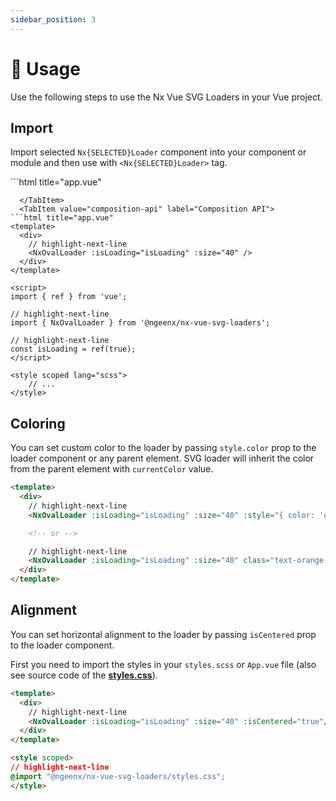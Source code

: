 ```yaml
---
sidebar_position: 3
---
```



# 🚀 Usage

Use the following steps to use the Nx Vue SVG Loaders in your Vue project.

## Import

Import selected `Nx{SELECTED}Loader` component into your component or module and then use with `<Nx{SELECTED}Loader>` tag.

<Tabs>
  <TabItem value="options-api" label="Options API" default>
```html title="app.vue"
<template>
  <div>
    // highlight-next-line
    <NxOvalLoader :isLoading="true" :size="40" />
  </div>
</template>

<script>
// highlight-next-line
import { NxOvalLoader } from '@ngeenx/nx-vue-svg-loaders';

export default {
  components: {
    // highlight-next-line
    NxOvalLoader,
  },

  data() {
    return {
      // highlight-next-line
      isLoading: true,
    };
  },
};
</script>

<style scoped lang="scss">
    // ...
</style>
```
  </TabItem>
  <TabItem value="composition-api" label="Composition API">
```html title="app.vue"
<template>
  <div>
    // highlight-next-line
    <NxOvalLoader :isLoading="isLoading" :size="40" />
  </div>
</template>

<script>
import { ref } from 'vue';

// highlight-next-line
import { NxOvalLoader } from '@ngeenx/nx-vue-svg-loaders';

// highlight-next-line
const isLoading = ref(true);
</script>

<style scoped lang="scss">
    // ...
</style>
```
  </TabItem>
</Tabs>

## Coloring

You can set custom color to the loader by passing `style.color` prop to the loader component or any parent element.
SVG loader will inherit the color from the parent element with `currentColor` value.

```html title="app.vue"
<template>
  <div>
    // highlight-next-line
    <NxOvalLoader :isLoading="isLoading" :size="40" :style="{ color: 'orange' }" />

    <!-- or -->

    // highlight-next-line
    <NxOvalLoader :isLoading="isLoading" :size="40" class="text-orange-500" />
  </div>
</template>
```

## Alignment

You can set horizontal alignment to the loader by passing `isCentered` prop to the loader component.

First you need to import the styles in your `styles.scss` or `App.vue` file (also see source code of the **[styles.css](https://github.com/ngeenx/nx-svg-loaders/blob/main/libs/utils/nx-svg-shared-utils/src/styles/base-loader.component.scss)**).

```html title="App.vue"
<template>
  <div>
    // highlight-next-line
    <NxOvalLoader :isLoading="isLoading" :size="40" :isCentered="true"/>
  </div>
</template>

<style scoped>
// highlight-next-line
@import "@ngeenx/nx-vue-svg-loaders/styles.css";
</style>
```
